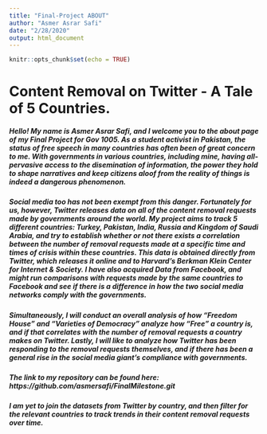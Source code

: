 ```yaml
---
title: "Final-Project ABOUT"
author: "Asmer Asrar Safi"
date: "2/28/2020"
output: html_document
---
```


```r
knitr::opts_chunk$set(echo = TRUE)
```

# Content Removal on Twitter - A Tale of 5 Countries. 

##### Hello! My name is Asmer Asrar Safi, and I welcome you to the about page of my Final Project for Gov 1005. As a student activist in Pakistan, the status of free speech in many countries has often been of great concern to me. With governments in various countries, including mine, having all-pervasive access to the disemination of information, the power they hold to shape narratives and keep citizens aloof from the reality of things is indeed a dangerous phenomenon. 

##### Social media too has not been exempt from this danger. Fortunately for us, however, Twitter releases data on all of the content removal requests made by governments around the world. My project aims to track 5 different countries: Turkey, Pakistan, India, Russia and Kingdom of Saudi Arabia, and try to establish whether or not there exists a correlation between the number of removal requests made at a specific time and times of crisis within these countries. This data is obtained directly from Twitter, which releases it online and to Harvard's Berkman Klein Center for Internet & Society. I have also acquired Data from Facebook, and might run comparisons with requests made by the same countries to Facebook and see if there is a difference in how the two social media networks comply with the governments. 


##### Simultaneously, I will conduct an overall analysis of how "Freedom House" and "Varieties of Democracy" analyze  how "Free" a country is, and if that correlates with the number of removal requests a country makes on Twitter. Lastly, I will like to analyze how Twitter has been responding to the removal requests themselves, and if there has been a general rise in the social media giant's compliance with governments.

##### The link to my repository can be found here: https://github.com/asmersafi/FinalMilestone.git

##### I am yet to join the datasets from Twitter by country, and then filter for the relevant countries to track trends in their content removal requests over time. 







